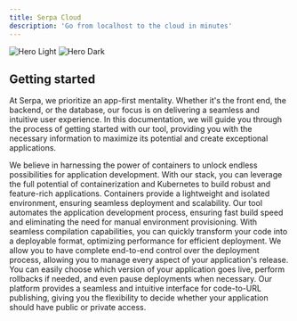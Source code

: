 ```yaml
---
title: Serpa Cloud  
description: 'Go from localhost to the cloud in minutes'
---
```


<img
  className="block dark:hidden"
  src="/images/hero.svg"
  alt="Hero Light"
/>
<img
  className="hidden dark:block"
  src="/images/hero-dark.svg"
  alt="Hero Dark"
/>

## Getting started

At Serpa, we prioritize an app-first mentality. Whether it's the front end, the backend, or the database, our focus is on delivering a seamless and intuitive user experience. In this documentation, we will guide you through the process of getting started with our tool, providing you with the necessary information to maximize its potential and create exceptional applications.

<CardGroup cols={1}>
  <Card
    title="Apps"
    icon="Apps"
    href="https://mintlify.com/docs/quickstart"
  >
We believe in harnessing the power of containers to unlock endless possibilities for application development. With our stack, you can leverage the full potential of containerization and Kubernetes to build robust and feature-rich applications. Containers provide a lightweight and isolated environment, ensuring seamless deployment and scalability.
   </Card>
  <Card
    title="Compilations"
    icon="crane"
    href="https://mintlify.com/docs/development"
  >
    Our tool automates the application development process, ensuring fast build speed and eliminating the need for manual environment provisioning. With seamless compilation capabilities, you can quickly transform your code into a deployable format, optimizing performance for efficient deployment.

  </Card>
    <Card
    title="Deployments"
    icon="rocket"
    href="https://mintlify.com/docs/quickstart"
>
  We allow you to have complete end-to-end control over the deployment process, allowing you to manage every aspect of your application's release. You can easily choose which version of your application goes live, perform rollbacks if needed, and even pause deployments when necessary. Our platform provides a seamless and intuitive interface for code-to-URL publishing, giving you the flexibility to decide whether your application should have public or private access. 
  </Card>
</CardGroup>
